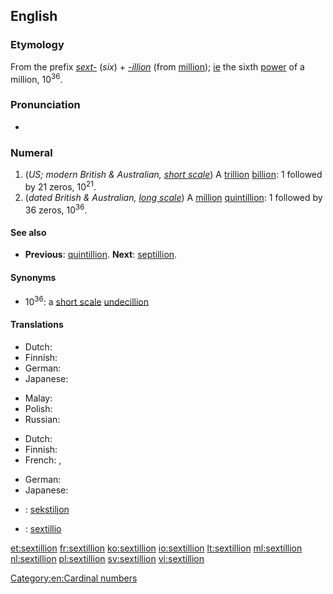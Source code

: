 {{also|Sextillion}}
==English==

===Etymology===
From the prefix ''[[sext-]]'' (''six'') + ''[[-illion]]'' (from [[million]]); [[ie]] the sixth [[power]] of a million, 10<sup>36</sup>.

===Pronunciation===
* {{rhymes|ɪljən}}

===Numeral===
{{head|en|numeral}}

# (''US; modern British & Australian, [[w:Long and short scales|short scale]]'') A [[trillion]] [[billion]]: 1 followed by 21 zeros, 10<sup>21</sup>.
# (''dated British & Australian, [[w:Long and short scales|long scale]]'') A [[million]] [[quintillion]]: 1 followed by 36 zeros, 10<sup>36</sup>.

====See also====
* {{qualifier|short and long scale}} '''Previous''': [[quintillion]]. '''Next''': [[septillion]].

====Synonyms====
* 10<sup>36</sup>: a [[w:Long and short scales|short scale]] [[undecillion]]

====Translations====
{{trans-top|a trillion billion, 10<sup>21</sup>}}
* Dutch: {{t+|nl|triljard}}
* Finnish: {{t|fi|triljardi}}
* German: {{t+|de|Trilliarde}}
* Japanese: {{t|ja|十垓|tr=jū-gai}}
{{trans-mid}}
* Malay: {{t|ms|sekstilion}}
* Polish: {{t+|pl|tryliard|m}}
* Russian: {{t+|ru|секстиллион|m|tr=sekstillión}}
{{trans-bottom}}

{{trans-top|a million quintillion, 10<sup>36</sup>}}
* Dutch: {{t|nl|sextiljoen}}
* Finnish: {{t+|fi|sekstiljoona}}
* French: {{t+|fr|frantic}}, {{t+|fr|sextillion}}
{{trans-mid}}
* German: {{t+|de|Sextillion}}
* Japanese: {{t|ja|一澗|tr=ikkan}}
{{trans-bottom}}

{{checktrans}}
* {{ttbc|et}}: [[sekstiljon]]
* {{ttbc|la}}: [[sextillio]]

[[Category:en:Cardinal numbers]]

[[et:sextillion]]
[[fr:sextillion]]
[[ko:sextillion]]
[[io:sextillion]]
[[lt:sextillion]]
[[ml:sextillion]]
[[nl:sextillion]]
[[pl:sextillion]]
[[sv:sextillion]]
[[vi:sextillion]]